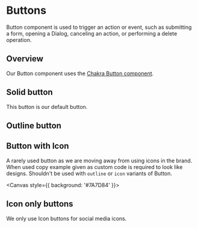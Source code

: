 

<Meta of={ButtonStories} />

# Buttons

Button component is used to trigger an action or event, such as submitting a form, opening a Dialog, canceling an action, or performing a delete operation.

## Overview

Our Button component uses the [Chakra Button component](https://chakra-ui.com/docs/components/button/).

## Solid button

This button is our default button.

<Canvas>
  <Story of={ButtonStories.Solid} />
</Canvas>

## Outline button

<Canvas>
  <Story of={ButtonStories.Outline} />
</Canvas>

## Button with Icon

A rarely used button as we are moving away from using icons in the brand. When used copy example given as custom code is required to look like designs. Shouldn't be used with `outline` or `icon` variants of Button.

<Canvas style={{ background: '#7A7D84' }}>
  <Story of={ButtonStories.ButtonWithIcon} />
</Canvas>

## Icon only buttons

We only use Icon buttons for social media icons.

<Canvas>
  <Story of={ButtonStories.Icon} />
</Canvas>
